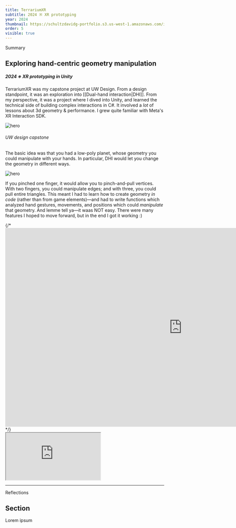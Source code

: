 ```yaml
---
title: TerrariumXR
subtitle: 2024 ※ XR prototyping
year: 2024
thumbnail: https://schultzdavidg-portfolio.s3.us-west-1.amazonaws.com/images/terrariumxr/outside-render.jpg
order: 5
visible: true
---
```


<Anchor id="summary">Summary</Anchor>
## Exploring hand-centric geometry manipulation
##### 2024 ※ XR prototyping in Unity

TerrariumXR was my capstone project at UW Design. From a design standpoint, it was an exploration into [[Dual-hand interaction|DHI]]. From my perspective, it was a project where I dived into Unity, and learned the technical side of building complex interactions in C#. It involved a *lot* of lessons about 3d geometry & performance. I grew quite familiar with Meta's XR Interaction SDK.



![hero](https://schultzdavidg-portfolio.s3.us-west-1.amazonaws.com/images/terrariumxr/terrariumxr-hero.jpg)
###### UW design capstone




The basic idea was that you had a low-poly planet, whose geometry you could manipulate with your hands. In particular, DHI would let you change the geometry in different ways.


![hero](https://schultzdavidg-portfolio.s3.us-west-1.amazonaws.com/images/terrariumxr/dhi-demo.jpg)

If you pinched one finger, it would allow you to pinch-and-pull vertices. With two fingers, you could manipulate edges; and with three, you could pull entire triangles. This meant I had to learn how to create geometry *in code* (rather than from game elements)—and had to write functions which analyzed hand gestures, movements, and positions which could *manipulate* that geometry. And lemme tell ya—it waas NOT easy. There were many features I hoped to move forward, but in the end I got it working :)


  <div className="mt-4 mb-64 md:mb-80 lg:mb-96 video-container">
    {/* <iframe width="1120" height="630" src="https://www.youtube.com/embed/KL_WpeDrkkI?si=YDh8MgjIxrCPjL_u" title="YouTube video player" frameBorder="0" allow="accelerometer; autoplay; clipboard-write; encrypted-media; gyroscope; picture-in-picture; web-share" referrerPolicy="strict-origin-when-cross-origin" allowFullScreen></iframe> */}
    <div style={{padding: "100% 0 0 0", position: "relative"}}><iframe src="https://player.vimeo.com/video/953718998?badge=0&amp;autopause=0&amp;player_id=0&amp;app_id=58479" allow="autoplay; fullscreen; picture-in-picture; clipboard-write" style={{position: "absolute", top: 0, left: 0, width: "100%", height: "100%"}} title="TerrariumXR (v0.6.6)"></iframe></div>
  </div>

---

<Anchor id="reflections">Reflections</Anchor>
## Section

Lorem ipsum